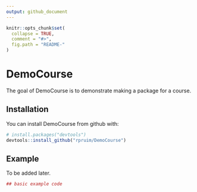 ```yaml
---
output: github_document
---
```


<!-- README.md is generated from README.Rmd. Please edit that file -->

```r
knitr::opts_chunk$set(
  collapse = TRUE,
  comment = "#>",
  fig.path = "README-"
)
```

# DemoCourse

The goal of DemoCourse is to demonstrate making a package for a course.

## Installation

You can install DemoCourse from github with:

```r
# install.packages("devtools")
devtools::install_github("rpruim/DemoCourse")
```

## Example

To be added later.

```r
## basic example code
```
